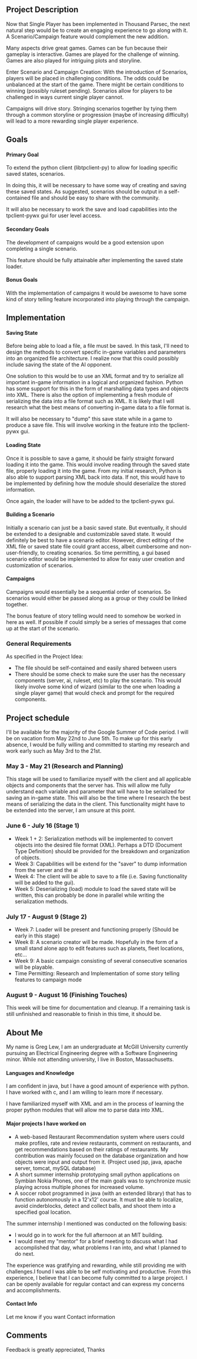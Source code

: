==Project Description==
Now that Single Player has been implemented in Thousand Parsec, the next natural step would be to create an engaging experience to go along with it. A Scenario/Campaign feature would complement the new addition.

Many aspects drive great games. Games can be fun because their gameplay is interactive. Games are played for the challenge of winning. Games are also played for intriguing plots and storyline.

Enter Scenario and Campaign Creation:
With the introduction of Scenarios, players will be placed in challenging conditions. The odds could be unbalanced at the start of the game.  There might be certain conditions to winning (possibly ruleset pending). Scenarios allow for players to be challenged in ways current single player cannot.

Campaigns will drive story.  Stringing scenarios together by tying them through a common storyline or progression (maybe of increasing difficulty) will lead to a more rewarding single player experience.

==Goals==
====Primary Goal====

To extend the python client (libtpclient-py) to allow for loading specific saved states, scenarios.

In doing this, it will be necessary to have some way of creating and saving these saved states.
As suggested, scenarios should be output in a self-contained file and should be easy to share with the community.

It will also be necessary to work the save and load capabilities into the tpclient-pywx gui for user level access. 

====Secondary Goals====
The development of campaigns would be a good extension upon completing a single scenario.

This feature should be fully attainable after implementing the saved state loader.

====Bonus Goals====
With the implementation of campaigns it would be awesome to have some kind of story telling feature incorporated into playing through the campaign.

==Implementation==
====Saving State====
Before being able to load a file, a file must be saved. In this task, I'll need to design the methods to convert specific in-game variables and parameters into an organized file architecture. I realize now that this could possibly include saving the state of the AI opponent.

One solution to this would be to use an XML format and try to serialize all important in-game information in a logical and organized fashion.  Python has some support for this in the form of marshalling data types and objects into XML. There is also the option of implementing a fresh module of serializing the data into a file format such as XML.  It is likely that I will research what the best means of converting in-game data to a file format is.

It will also be necessary to "dump" this save state while in a game to produce a save file. This will involve working in the feature into the tpclient-pywx gui.
====Loading State====
Once it is possible to save a game, it should be fairly straight forward loading it into the game.  This would involve reading through the saved state file, properly loading it into the game. From my initial research, Python is also able to support parsing XML back into data.  If not, this would have to be implemented by defining how the module should deserialize the stored information.

Once again, the loader will have to be added to the tpclient-pywx gui.
====Building a Scenario====
Initially a scenario can just be a basic saved state. But eventually, it should be extended to a designable and customizable saved state.
It would definitely be best to have a scenario editor. However, direct editing of the XML file or saved state file could grant access, albeit cumbersome and non-user-friendly, to creating scenarios.
So time permitting, a gui based scenario editor would be implemented to allow for easy user creation and customization of scenarios.
====Campaigns====
Campaigns would essentially be a sequential order of scenarios. So scenarios would either be passed along as a group or they could be linked together.

The bonus feature of story telling would need to somehow be worked in here as well.  If possible if could simply be a series of messages that come up at the start of the scenario.

===General Requirements===
As specified in the Project Idea:
* The file should be self-contained and easily shared between users
* There should be some check to make sure the user has the necessary components (server, ai, ruleset, etc) to play the scenario. This would likely involve some kind of wizard (similar to the one when loading a single player game) that would check and prompt for the required components.

== Project schedule ==

I'll be available for the majority of the Google Summer of Code period.  I will be on vacation from May 22nd to June 5th.  To make up for this early absence, I would be fully willing and committed to starting my research and work early such as May 3rd to the 21st.

=== May 3 - May 21 (Research and Planning) ===

This stage will be used to familiarize myself with the client and all applicable objects and components that the server has.  This will allow me fully understand each variable and parameter that will have to be serialized for saving an in-game state.  This will also be the time where I research the best means of serializing the data in the client. This functionality might have to be extended into the server, I am unsure at this point.

=== June 6 - July 16 (Stage 1) ===

* Week 1 + 2: Serialization methods will be implemented to convert objects into the desired file format (XML). Perhaps a DTD (Document Type Definition) should be provided for the breakdown and organization of objects.
* Week 3: Capabilities will be extend for the "saver" to dump information from the server and the ai
* Week 4: The client will be able to save to a file (i.e. Saving functionality will be added to the gui).
* Week 5: Deserializing (load) module to load the saved state will be written, this can probably be done in parallel while writing the serialization methods.

=== July 17 - August 9 (Stage 2) ===

* Week 7: Loader will be present and functioning properly (Should be early in this stage)
* Week 8: A scenario creator will be made. Hopefully in the form of a small stand alone app to edit features such as planets, fleet locations, etc...
* Week 9: A basic campaign consisting of several consecutive scenarios will be playable.
* Time Permitting: Research and Implementation of some story telling features to campaign mode

=== August 9 - August 16 (Finishing Touches) ===

This week will be time for documentation and cleanup.
If a remaining task is still unfinished and reasonable to finish in this time, it should be.

==About Me==
My name is Greg Lew, I am an undergraduate at McGill University currently pursuing an Electrical Engineering degree with a Software Engineering minor.  While not attending university, I live in Boston, Massachusetts.
====Languages and Knowledge====
I am confident in java, but I have a good amount of experience with python. I have worked with c, and I am willing to learn more if necessary.

I have familiarized myself with XML and am in the process of learning the proper python modules that will allow me to parse data into XML.

====Major projects I have worked on====
* A web-based Restaurant Recommendation system where users could make profiles, rate and review restaurants, comment on restaurants, and get recommendations based on their ratings of restaurants. My contribution was mainly focused on the database organization and how objects were input and output from it. (Project used jsp, java, apache server, tomcat, mySQL database) 
* A short summer internship prototyping small python applications on Symbian Nokia Phones, one of the main goals was to synchronize music playing across multiple phones for increased volume.
* A soccer robot programmed in java (with an extended library) that has to function autonomously in a 12'x12' course.  It must be able to localize, avoid cinderblocks, detect and collect balls, and shoot them into a specified goal location.

The summer internship I mentioned was conducted on the following basis:
* I would go in to work for the full afternoon at an MIT building.
* I would meet my "mentor" for a brief meeting to discuss what I had accomplished that day, what problems I ran into, and what I planned to do next.

The experience was gratifying and rewarding, while still providing me with challenges.I found I was able to be self motivating and productive. From this experience, I believe that I can become fully committed to a large project.  I can be openly available for regular contact and can express my concerns and accomplishments.

====Contact Info====
Let me know if you want Contact information

==Comments==
Feedback is greatly appreciated, Thanks